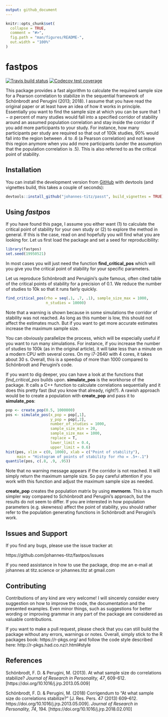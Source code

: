 ```yaml
---
output: github_document
---
```


<!-- README.md is generated from README.Rmd. Please edit that file -->

```r
knitr::opts_chunk$set(
  collapse = TRUE,
  comment = "#>",
  fig.path = "man/figures/README-",
  out.width = "100%"
)
```
# fastpos

<!-- badges: start -->
[![Travis build status](https://travis-ci.org/johannes-titz/fastpos.svg?branch=master)](https://travis-ci.org/johannes-titz/fastpos)
[![Codecov test coverage](https://codecov.io/gh/johannes-titz/fastpos/branch/master/graph/badge.svg)](https://codecov.io/gh/johannes-titz/fastpos?branch=master)
<!-- badges: end -->

This package provides a fast algorithm to calculate the required sample size for a Pearson correlation to stabilize in the sequential framework of Schönbrodt and Perugini (2013; 2018). I assume that you have read the original paper or at least have an idea of how it works in principle. Essentially you want to find the sample size at which you can be sure that $1-\alpha$ percent of many studies would fall into a specified corridor of stability around an assumed population correlation and stay inside the corridor if you add more participants to your study. For instance, how many participants per study are required so that out of 100k studies, 90\% would fall into the region between .4 to .6 (a Pearson correlation) and not leave this region anymore when you add more participants (under the assumption that the population correlation is .5). This is also referred to as the critical point of stability.

## Installation

<!-- You can install the released version of fastpos from [CRAN](https://CRAN.R-project.org) with: -->

<!-- ``` r -->
<!-- install.packages("fastpos") -->
<!-- ``` -->
You can install the development version from [GitHub](https://github.com/) with devtools (and vignettes build, this takes a couple of seconds):

```r
devtools::install_github("johannes-titz/passt", build_vignettes = TRUE)
```

## Using *fastpos*
If you have found this page, I assume you either want (1) to calculate the critical point of stability for your own study or (2) to explore the method in general. If this is the case, read on and hopefully you will find what you are looking for. Let us first load the package and set a seed for reproducibility:

```r
library(fastpos)
set.seed(19950521)
```

In most cases you will just need the function **find_critical_pos** which will you give you the critical point of stability for your specific parameters.

Let us reproduce Schönbrodt and Peruigini's quite famous, often cited table of the critical points of stability for a precision of 0.1. We reduce the number of studies to 10k so that it runs fairly quickly.

```r
find_critical_pos(rho = seq(.1, .7, .1), sample_size_max = 1000,
                  n_studies = 10000)
```

Note that a warning is shown because in some simulations the corridor of stability was not reached. As long as this number is low, this should not affect the estimates much. But if you want to get more accurate estimates increase the maximum sample size.

You can obviously parallelize the process, which will be especially useful if you want to run many simulations. For instance, if you increase the number of studies to 100k (as in the original article), it will take less than a minute on a modern CPU with several cores. On my i7-2640 with 4 cores, it takes about 30 s. Overall, this is a speedup of more than 1000 compared to Schönbrodt and Perugini's code.

If you want to dig deeper, you can have a look at the functions that *find_critical_pos* builds upon. **simulate_pos** is the workhorse of the package. It calls a C++ function to calculate correlations sequentially and it does this pretty fast (but you know that already, right?). A rawish approach would be to create a population with **create_pop** and pass it to **simulate_pos**:

```r
pop <- create_pop(0.5, 1000000)
pos <- simulate_pos(x_pop = pop[,1],
                    y_pop = pop[,2],
                    number_of_studies = 1000,
                    sample_size_min = 20,
                    sample_size_max = 1000,
                    replace = T,
                    lower_limit = 0.4,
                    upper_limit = 0.6)
hist(pos, xlim = c(0, 1000), xlab = c("Point of stability"),
     main = "Histogram of points of stability for rho = .5+-.1")
quantile(pos, c(.8, .9, .95))
```

Note that no warning message appears if the corridor is not reached. It will simply return the maximum sample size. So pay careful attention if you work with this function and adjust the maximum sample size as needed.

**create_pop** creates the population matrix by using **mvrnorm**. This is a much simpler way compared to Schönbrodt and Perugini's approach, but the results do not seem to differ. If you are interested in how population parameters (e.g. skewness) affect the point of stability, you should rather refer to the population generating functions in Schönbrodt and Perugini's work.

## Issues and Support
If you find any bugs, please use the issue tracker at:

https://github.com/johannes-titz/fastpos/issues

If you need assistance in how to use the package, drop me an e-mail at johannes at titz.science or johannes.titz at gmail.com

## Contributing
Contributions of any kind are very welcome! I will sincerely consider every suggestion on how to improve the code, the documentation and the presented examples. Even minor things, such as suggestions for better wording or improving grammar in any part of the package are considered as valuable contributions.

If you want to make a pull request, please check that you can still build the package without any errors, warnings or notes. Overall, simply stick to the R packages book: https://r-pkgs.org/ and follow the code style described here: http://r-pkgs.had.co.nz/r.html#style

## References
Schönbrodt, F. D. & Perugini, M. (2013). At what sample size do correlations stabilize? *Journal of Research in Personality, 47*, 609-612. [https://doi.org/10.1016/j.jrp.2013.05.009]
 
Schönbrodt, F. D. & Perugini, M. (2018) Corrigendum to “At what sample size do correlations stabilize?” [J. Res. Pers. 47 (2013) 609–612. https://doi.org/10.1016/j.jrp.2013.05.009]. *Journal of Research in Personality, 74*, 194. [https://doi.org/10.1016/j.jrp.2018.02.010]

